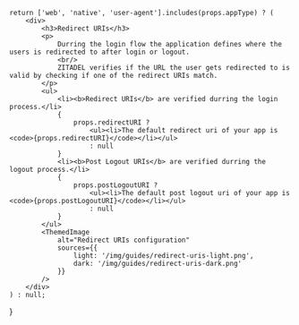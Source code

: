 
    return ['web', 'native', 'user-agent'].includes(props.appType) ? (
        <div>
            <h3>Redirect URIs</h3>
            <p>
                Durring the login flow the application defines where the users is redirected to after login or logout.
                <br/>
                ZITADEL verifies if the URL the user gets redirected to is valid by checking if one of the redirect URIs match.
            </p>
            <ul>
                <li><b>Redirect URIs</b> are verified durring the login process.</li>
                {
                    props.redirectURI ?
                        <ul><li>The default redirect uri of your app is <code>{props.redirectURI}</code></li></ul>
                        : null
                }
                <li><b>Post Logout URIs</b> are verified durring the logout process.</li>
                {
                    props.postLogoutURI ?
                        <ul><li>The default post logout uri of your app is <code>{props.postLogoutURI}</code></li></ul>
                        : null
                }
            </ul>
            <ThemedImage
                alt="Redirect URIs configuration"
                sources={{
                    light: '/img/guides/redirect-uris-light.png',
                    dark: '/img/guides/redirect-uris-dark.png'
                }}
            />
        </div>
    ) : null;
}
